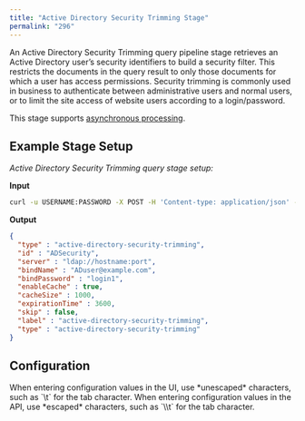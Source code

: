 ```yaml
---
title: "Active Directory Security Trimming Stage"
permalink: "296"
---
```


An Active Directory Security Trimming query pipeline stage retrieves an Active Directory user’s security identifiers to build a security filter. This restricts the documents in the query result to only those documents for which a user has access permissions. Security trimming is commonly used in business to authenticate between administrative users and normal users, or to limit the site access of website users according to a login/password.

This stage supports [asynchronous processing](/fusion-server/4.2/169/query-pipeline-stages#async).

## Example Stage Setup

*Active Directory Security Trimming query stage setup:*

**Input**

```bash
curl -u USERNAME:PASSWORD -X POST -H 'Content-type: application/json' -d '{"id":"ADSecurity", "type": "active-directory-security-trimming", "server":"ldap://hostname:port","bindName":"ADuser@example.com","bindPassword":"login1"}' http://localhost:8764/api/query-stages/instances
```

**Output**

```json
{
  "type" : "active-directory-security-trimming",
  "id" : "ADSecurity",
  "server" : "ldap://hostname:port",
  "bindName" : "ADuser@example.com",
  "bindPassword" : "login1",
  "enableCache" : true,
  "cacheSize" : 1000,
  "expirationTime" : 3600,
  "skip" : false,
  "label" : "active-directory-security-trimming",
  "type" : "active-directory-security-trimming"
}
```

## Configuration

<Tip>
When entering configuration values in the UI, use *unescaped* characters, such as `\t` for the tab character. When entering configuration values in the API, use *escaped* characters, such as `\\t` for the tab character.
</Tip>


<SchemaParamFields schema={schema}/>

